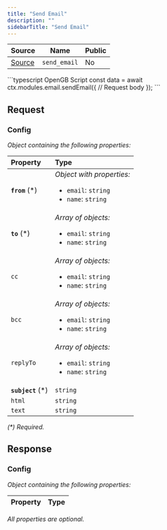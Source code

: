 ```yaml
---
title: "Send Email"
description: ""
sidebarTitle: "Send Email"
---
```


| Source                                                                                                      | Name       | Public     |
| ----------------------------------------------------------------------------------------------------------- | ---------- | ---------- |
| [Source](https://github.com/rivet-gg/opengb-modules/tree/main/modules/email/scripts/send_email.ts) | `send_email` | No |

<RequestExample>
```typescript OpenGB Script
const data = await ctx.modules.email.sendEmail({
  // Request body
});
```

</RequestExample>

## Request



### Config

_Object containing the following properties:_

| Property           | Type                                                                                  |
| :----------------- | :------------------------------------------------------------------------------------ |
| **`from`** (\*)    | _Object with properties:_<ul><li>`email`: `string`</li><li>`name`: `string`</li></ul> |
| **`to`** (\*)      | _Array of objects:_<br /><ul><li>`email`: `string`</li><li>`name`: `string`</li></ul> |
| `cc`               | _Array of objects:_<br /><ul><li>`email`: `string`</li><li>`name`: `string`</li></ul> |
| `bcc`              | _Array of objects:_<br /><ul><li>`email`: `string`</li><li>`name`: `string`</li></ul> |
| `replyTo`          | _Array of objects:_<br /><ul><li>`email`: `string`</li><li>`name`: `string`</li></ul> |
| **`subject`** (\*) | `string`                                                                              |
| `html`             | `string`                                                                              |
| `text`             | `string`                                                                              |

_(\*) Required._


## Response



### Config

_Object containing the following properties:_

| Property | Type |
| :------- | :--- |

_All properties are optional._

